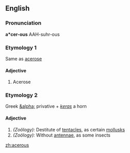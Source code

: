 ==English==

===Pronunciation===
'''a*cer-ous'''
AAH-suhr-ous

===Etymology 1===
Same as [[acerose]]

====Adjective====
#Acerose

===Etymology 2===
Greek [[&alpha;]] privative + ''[[keras]]'' a horn

====Adjective====
#''(Zoölogy):'' Destitute of [[tentacles]], as certain [[mollusks]]
#''(Zoölogy):'' Without [[antennae]], as some insects

[[zh:acerous]]